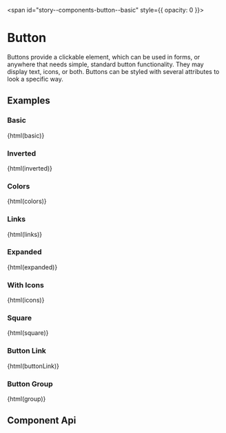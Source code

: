 
<span id="story--components-button--basic" style={{ opacity: 0 }}></span>

# Button

Buttons provide a clickable element, which can be used in forms, or anywhere that needs simple, standard button functionality. They may display text, icons, or both. Buttons can be styled with several attributes to look a specific way.

<Canvas>
  <Story id="components-button--primary" />
</Canvas>

## Examples

### Basic

<Canvas mdxSource={basic}>
  <bal-doc-app>{html(basic)}</bal-doc-app>
</Canvas>

### Inverted

<Canvas mdxSource={inverted}>
  <bal-doc-app>{html(inverted)}</bal-doc-app>
</Canvas>

### Colors

<Canvas mdxSource={colors}>
  <bal-doc-app>{html(colors)}</bal-doc-app>
</Canvas>

### Links

<Canvas mdxSource={links}>
  <bal-doc-app>{html(links)}</bal-doc-app>
</Canvas>

### Expanded

<Canvas mdxSource={expanded}>
  <bal-doc-app>{html(expanded)}</bal-doc-app>
</Canvas>

### With Icons

<Canvas mdxSource={icons}>
  <bal-doc-app>{html(icons)}</bal-doc-app>
</Canvas>

### Square

<Canvas mdxSource={square}>
  <bal-doc-app>{html(square)}</bal-doc-app>
</Canvas>

### Button Link

<Canvas mdxSource={buttonLink}>
  <bal-doc-app>{html(buttonLink)}</bal-doc-app>
</Canvas>

### Button Group

<Canvas mdxSource={group}>
  <bal-doc-app>{html(group)}</bal-doc-app>
</Canvas>

## Component Api

<Description markdown={readme} />
<Description markdown={buttonGroup} />

<br />


<Description markdown={testing} />

<bal-doc-github link="/components/bal-button/stories/bal-button.docs.mdx"></bal-doc-github>
